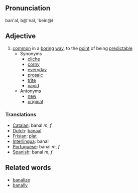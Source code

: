 ==Pronunciation==
ban'al, b@'nal, 'bein@l

==Adjective==
# [[common]] in a [[boring]] [[way]], to the [[point]] of being [[predictable]]
#* Synonyms
#** [[cliche]]
#** [[corny]]
#** [[everyday]]
#** [[prosaic]]
#** [[trite]]
#** [[vapid]]
#* Antonyms
#** [[new]]
#** [[original]]

===Translations===
*[[Catalan]]: banal ''m'', ''f''
*[[Dutch]]: [[banaal]]
*[[Frisian]]: [[plat]]
*[[Interlingua]]: banal
*[[Portuguese]]: banal ''m'', ''f''
*[[Spanish]]: banal ''m'', ''f''

==Related words==
* [[banalize]]
* [[banally]]